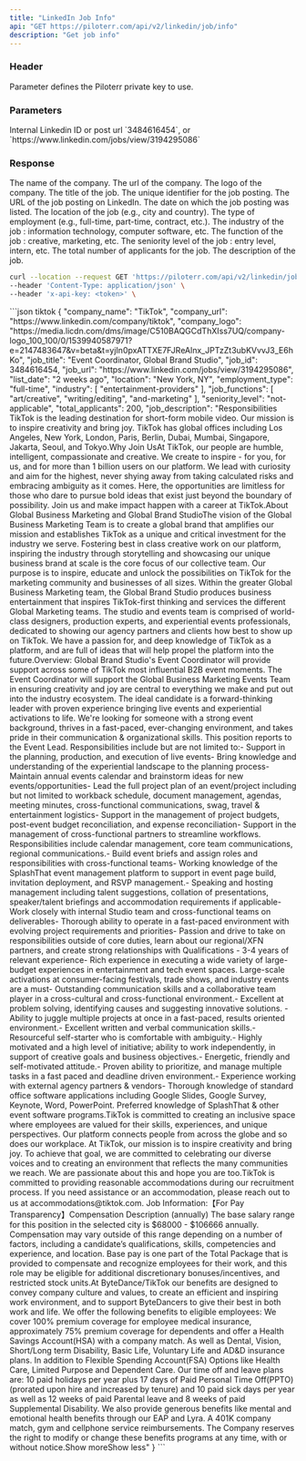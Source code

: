 ```yaml
---
title: "LinkedIn Job Info"
api: "GET https://piloterr.com/api/v2/linkedin/job/info"
description: "Get job info"
---
```


### Header

<ParamField header="x-api-key" type="string" required={true}>
    Parameter defines the Piloterr private key to use.
</ParamField>

### Parameters

<ParamField query="query" type="string" optional={false} placeholder="3484616454">
    Internal Linkedin ID or post url `3484616454`, or `https://www.linkedin.com/jobs/view/3194295086`
</ParamField>

### Response

<ResponseField name="job" type="object">
    <Expandable title="properties" defaultOpen={true}>
        <ResponseField name="company_name" type="string">
            The name of the company.
        </ResponseField>
        <ResponseField name="company_url" type="string">
            The url of the company.
        </ResponseField>
        <ResponseField name="company_logo" type="string">
            The logo of the company.
        </ResponseField>
        <ResponseField name="job_title" type="string">
            The title of the job.
        </ResponseField>
        <ResponseField name="job_id" type="integer">
            The unique identifier for the job posting.
        </ResponseField>
        <ResponseField name="job_url" type="string">
            The URL of the job posting on LinkedIn.
        </ResponseField>
        <ResponseField name="list_date" type="string">
            The date on which the job posting was listed.
        </ResponseField>
        <ResponseField name="location" type="string">
            The location of the job (e.g., city and country).
        </ResponseField>
        <ResponseField name="employment_type" type="string">
            The type of employment (e.g., full-time, part-time, contract, etc.).
        </ResponseField>
        <ResponseField name="industry" type="list">
            The industry of the job : information technology, computer software, etc.
        </ResponseField>
        <ResponseField name="job_functions" type="list">
            The function of the job : creative, marketing, etc.
        </ResponseField>
        <ResponseField name="seniority_level" type="string">
            The seniority level of the job : entry level, intern, etc.
        </ResponseField>
        <ResponseField name="total_applicants" type="integer">
            The total number of applicants for the job.
        </ResponseField>
        <ResponseField name="job_description" type="string">
            The description of the job.
        </ResponseField>
    </Expandable>
</ResponseField>

<RequestExample>

```bash tiktok
curl --location --request GET 'https://piloterr.com/api/v2/linkedin/job/info?query=3484616454' \
--header 'Content-Type: application/json' \
--header 'x-api-key: <token>' \
```

</RequestExample>

<ResponseExample>
```json tiktok
{
    "company_name": "TikTok",
    "company_url": "https://www.linkedin.com/company/tiktok",
    "company_logo": "https://media.licdn.com/dms/image/C510BAQGCdThXIss7UQ/company-logo_100_100/0/1539940587971?e=2147483647&v=beta&t=yjIn0pxATTXE7FJReAlnx_JPTzZt3ubKVvvJ3_E6hKo",
    "job_title": "Event Coordinator, Global Brand Studio",
    "job_id": 3484616454,
    "job_url": "https://www.linkedin.com/jobs/view/3194295086",
    "list_date": "2 weeks ago",
    "location": "New York, NY",
    "employment_type": "full-time",
    "industry": [
        "entertainment-providers"
    ],
    "job_functions": [
        "art/creative",
        "writing/editing",
        "and-marketing"
    ],
    "seniority_level": "not-applicable",
    "total_applicants": 200,
    "job_description": "Responsibilities TikTok is the leading destination for short-form mobile video. Our mission is to inspire creativity and bring joy. TikTok has global offices including Los Angeles, New York, London, Paris, Berlin, Dubai, Mumbai, Singapore, Jakarta, Seoul, and Tokyo.Why Join UsAt TikTok, our people are humble, intelligent, compassionate and creative. We create to inspire - for you, for us, and for more than 1 billion users on our platform. We lead with curiosity and aim for the highest, never shying away from taking calculated risks and embracing ambiguity as it comes. Here, the opportunities are limitless for those who dare to pursue bold ideas that exist just beyond the boundary of possibility. Join us and make impact happen with a career at TikTok.About Global Business Marketing and Global Brand StudioThe vision of the Global Business Marketing Team is to create a global brand that amplifies our mission and establishes TikTok as a unique and critical investment for the industry we serve. Fostering best in class creative work on our platform, inspiring the industry through storytelling and showcasing our unique business brand at scale is the core focus of our collective team. Our purpose is to inspire, educate and unlock the possibilities on TikTok for the marketing community and businesses of all sizes. Within the greater Global Business Marketing team, the Global Brand Studio produces business entertainment that inspires TikTok-first thinking and services the different Global Marketing teams. The studio and events team is comprised of world-class designers, production experts, and experiential events professionals, dedicated to showing our agency partners and clients how best to show up on TikTok. We have a passion for, and deep knowledge of TikTok as a platform, and are full of ideas that will help propel the platform into the future.Overview: Global Brand Studio's Event Coordinator will provide support across some of TikTok most influential B2B event moments. The Event Coordinator will support the Global Business Marketing Events Team in ensuring creativity and joy are central to everything we make and put out into the industry ecosystem. The ideal candidate is a forward-thinking leader with proven experience bringing live events and experiential activations to life. We're looking for someone with a strong event background, thrives in a fast-paced, ever-changing environment, and takes pride in their communication & organizational skills. This position reports to the Event Lead. Responsibilities include but are not limited to:- Support in the planning, production, and execution of live events- Bring knowledge and understanding of the experiential landscape to the planning process- Maintain annual events calendar and brainstorm ideas for new events/opportunities- Lead the full project plan of an event/project including but not limited to workback schedule, document management, agendas, meeting minutes, cross-functional communications, swag, travel & entertainment logistics- Support in the management of project budgets, post-event budget reconciliation, and expense reconciliation- Support in the management of cross-functional partners to streamline workflows. Responsibilities include calendar management, core team communications, regional communications.- Build event briefs and assign roles and responsibilities with cross-functional teams- Working knowledge of the SplashThat event management platform to support in event page build, invitation deployment, and RSVP management.- Speaking and hosting management including talent suggestions, collation of presentations, speaker/talent briefings and accommodation requirements if applicable- Work closely with internal Studio team and cross-functional teams on deliverables- Thorough ability to operate in a fast-paced environment with evolving project requirements and priorities- Passion and drive to take on responsibilities outside of core duties, learn about our regional/XFN partners, and create strong relationships with Qualifications - 3-4 years of relevant experience- Rich experience in executing a wide variety of large-budget experiences in entertainment and tech event spaces. Large-scale activations at consumer-facing festivals, trade shows, and industry events are a must- Outstanding communication skills and a collaborative team player in a cross-cultural and cross-functional environment.- Excellent at problem solving, identifying causes and suggesting innovative solutions. - Ability to juggle multiple projects at once in a fast-paced, results oriented environment.- Excellent written and verbal communication skills.- Resourceful self-starter who is comfortable with ambiguity.- Highly motivated and a high level of initiative; ability to work independently, in support of creative goals and business objectives.- Energetic, friendly and self-motivated attitude.- Proven ability to prioritize, and manage multiple tasks in a fast paced and deadline driven environment.- Experience working with external agency partners & vendors- Thorough knowledge of standard office software applications including Google Slides, Google Survey, Keynote, Word, PowerPoint. Preferred knowledge of SplashThat & other event software programs.TikTok is committed to creating an inclusive space where employees are valued for their skills, experiences, and unique perspectives. Our platform connects people from across the globe and so does our workplace. At TikTok, our mission is to inspire creativity and bring joy. To achieve that goal, we are committed to celebrating our diverse voices and to creating an environment that reflects the many communities we reach. We are passionate about this and hope you are too.TikTok is committed to providing reasonable accommodations during our recruitment process. If you need assistance or an accommodation, please reach out to us at accommodations@tiktok.com. Job Information:【For Pay Transparency】Compensation Description (annually) The base salary range for this position in the selected city is $68000 - $106666 annually.​Compensation may vary outside of this range depending on a number of factors, including a candidate’s qualifications, skills, competencies and experience, and location. Base pay is one part of the Total Package that is provided to compensate and recognize employees for their work, and this role may be eligible for additional discretionary bonuses/incentives, and restricted stock units.​At ByteDance/TikTok our benefits are designed to convey company culture and values, to create an efficient and inspiring work environment, and to support ByteDancers to give their best in both work and life. We offer the following benefits to eligible employees: ​We cover 100% premium coverage for employee medical insurance, approximately 75% premium coverage for dependents and offer a Health Savings Account(HSA) with a company match. As well as Dental, Vision, Short/Long term Disability, Basic Life, Voluntary Life and AD&D insurance plans. In addition to Flexible Spending Account(FSA) Options like Health Care, Limited Purpose and Dependent Care. ​Our time off and leave plans are: 10 paid holidays per year plus 17 days of Paid Personal Time Off(PPTO) (prorated upon hire and increased by tenure) and 10 paid sick days per year as well as 12 weeks of paid Parental leave and 8 weeks of paid Supplemental Disability. ​We also provide generous benefits like mental and emotional health benefits through our EAP and Lyra. A 401K company match, gym and cellphone service reimbursements. The Company reserves the right to modify or change these benefits programs at any time, with or without notice.​Show moreShow less"
}
```
</ResponseExample>

